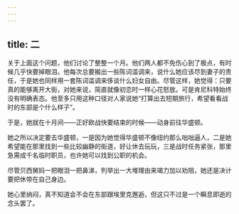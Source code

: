 ```yaml
---
---
---
```

title: 二
---




关于上面这个问题，他们讨论了整整一个月。他们两人都不免伤心到了极点，有时候几乎快要掉眼泪。他每次总要搬出一些陈词滥调来，说什么她应该尽到妻子的责任，于是她也同样用一套陈词滥调来侈谈什么妇女自由。尽管这样，她觉得：只要真的能够离开大街，对她来说，简直就像初恋时一样心花怒放。可是肯尼科特始终没有明确表态。他至多只用这种口径对人家说她“打算出去短期旅行，希望看看战时的东部是个什么样子”。

于是，她就在十月间——正好欧战快要结束的时候——动身前往华盛顿。

她之所以决定要去华盛顿，一是因为她觉得华盛顿不像纽约那么咄咄逼人，二是她希望能在那里找到一些比较幽静的街道，好让休去玩玩，三是战时任务紧张，那里急需成千名临时职员，也许她可以找到公职的机会。

尽管贝西舅妈一把眼泪一把鼻涕，列举出一大堆理由来竭力加以劝阻，她还是决计要把休带在自己身边。

她心里纳闷，真不知道会不会在东部跟埃里克邂逅，但这只不过是一个瞬息即逝的念头罢了。